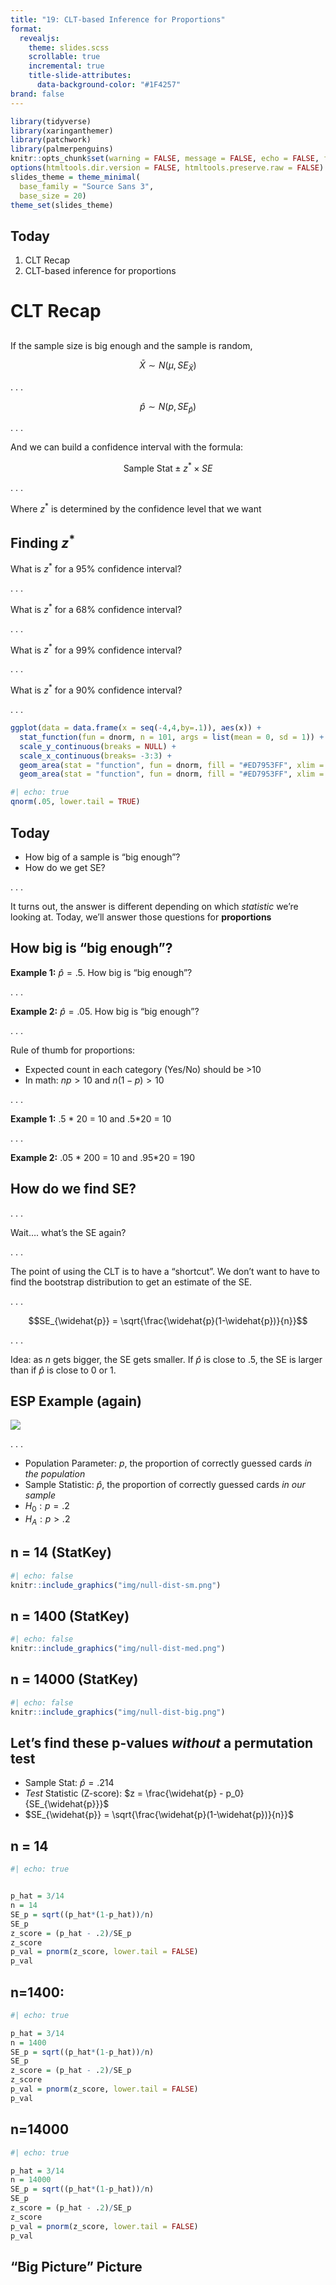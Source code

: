 ```yaml
---
title: "19: CLT-based Inference for Proportions"
format: 
  revealjs: 
    theme: slides.scss
    scrollable: true
    incremental: true
    title-slide-attributes: 
      data-background-color: "#1F4257"
brand: false
---
```


```r
library(tidyverse)
library(xaringanthemer)
library(patchwork)
library(palmerpenguins)
knitr::opts_chunk$set(warning = FALSE, message = FALSE, echo = FALSE, fig.align = 'center', fig.width = 10, fig.height = 6)
options(htmltools.dir.version = FALSE, htmltools.preserve.raw = FALSE)
slides_theme = theme_minimal(
  base_family = "Source Sans 3",
  base_size = 20)
theme_set(slides_theme)
```

## Today

1. CLT Recap
2. CLT-based inference for proportions

# CLT Recap {.maize}

## 

If the sample size is big enough and the sample is random, 

$$\bar{X} \sim N(\mu, SE_\bar{X})$$

. . . 

$$\widehat{p} \sim N(p, SE_\widehat{p})$$ 

. . . 

And we can build a confidence interval with the formula: 

$$\text{Sample Stat} \pm z^* \times SE$$

. . . 

Where $z^*$ is determined by the confidence level that we want

## Finding $z^*$

What is $z^*$ for a 95% confidence interval? 

. . . 

What is $z^*$ for a 68% confidence interval? 

. . . 

What is $z^*$ for a 99% confidence interval? 

. . . 

What is $z^*$ for a 90% confidence interval? 

. . . 

```r
ggplot(data = data.frame(x = seq(-4,4,by=.1)), aes(x)) +
  stat_function(fun = dnorm, n = 101, args = list(mean = 0, sd = 1)) +
  scale_y_continuous(breaks = NULL) + 
  scale_x_continuous(breaks= -3:3) + 
  geom_area(stat = "function", fun = dnorm, fill = "#ED7953FF", xlim = c(-5, -1.64)) +
  geom_area(stat = "function", fun = dnorm, fill = "#ED7953FF", xlim = c(1.64,5)) 
```

```r
#| echo: true
qnorm(.05, lower.tail = TRUE)
```

## Today

- How big of a sample is "big enough"? 
- How do we get SE? 

. . . 

It turns out, the answer is different depending on which *statistic* we're looking at. Today, we'll answer those questions for **proportions**

## How big is "big enough"? 

**Example 1:** $\widehat{p} = .5$. How big is "big enough"?

. . . 

**Example 2:** $\widehat{p} = .05$. How big is "big enough"?

. . . 

Rule of thumb for proportions: 

- Expected count in each category (Yes/No) should be >10
- In math: $np > 10$ and $n(1-p) > 10$

. . . 

**Example 1:** .5 * 20 = 10 and .5*20 = 10 

. . . 

**Example 2:** .05 * 200 = 10 and .95*20 = 190 

## How do we find SE?

. . . 

Wait.... what's the SE again? 

. . . 

The point of using the CLT is to have a "shortcut". We don't want to have to find the bootstrap distribution to get an estimate of the SE. 

. . . 

$$SE_{\widehat{p}} = \sqrt{\frac{\widehat{p}(1-\widehat{p})}{n}}$$

. . . 

Idea: as $n$ gets bigger, the SE gets smaller. If $\widehat p$ is close to .5, the SE is larger than if $\widehat{p}$  is close to 0 or 1. 

## ESP Example (again)

![](img/zener.png)

. . . 

- Population Parameter: $p$, the proportion of correctly guessed cards *in the population*
- Sample Statistic: $\widehat{p}$, the proportion of correctly guessed cards *in our sample* 
- $H_0: p = .2$
- $H_A: p > .2$

## n = 14 (StatKey)

```r
#| echo: false
knitr::include_graphics("img/null-dist-sm.png")
```

## n = 1400 (StatKey)

```r
#| echo: false
knitr::include_graphics("img/null-dist-med.png")
```

## n = 14000 (StatKey)

```r
#| echo: false
knitr::include_graphics("img/null-dist-big.png")
```

## Let's find these p-values *without* a permutation test

- Sample Stat: $\widehat{p} = .214$
- *Test* Statistic (Z-score): $z = \frac{\widehat{p} - p_0}{SE_{\widehat{p}}}$
- $SE_{\widehat{p}} = \sqrt{\frac{\widehat{p}(1-\widehat{p})}{n}}$

## n = 14

```r
#| echo: true


p_hat = 3/14
n = 14
SE_p = sqrt((p_hat*(1-p_hat))/n)
SE_p
z_score = (p_hat - .2)/SE_p
z_score
p_val = pnorm(z_score, lower.tail = FALSE)
p_val
```


## n=1400:

```r
#| echo: true

p_hat = 3/14
n = 1400
SE_p = sqrt((p_hat*(1-p_hat))/n)
SE_p
z_score = (p_hat - .2)/SE_p
z_score
p_val = pnorm(z_score, lower.tail = FALSE)
p_val
```

## n=14000

```r
#| echo: true

p_hat = 3/14
n = 14000
SE_p = sqrt((p_hat*(1-p_hat))/n)
SE_p
z_score = (p_hat - .2)/SE_p
z_score
p_val = pnorm(z_score, lower.tail = FALSE)
p_val
```

## "Big Picture" Picture
